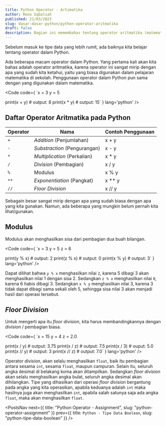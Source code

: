 ```yaml
---
title: Python Operator - Artimatika
author: Reno Iqbalsah
published: 21/03/2023
slug: dasar-dasar-python/python-operator-aritmatika
draft: false
description: Bagian ini memembahas tentang operator aritmatika (matematika) dalam bahasa pemrograman Python
---
```


Sebelum masuk ke tipe data yang lebih rumit, ada baiknya kita belajar tentang operator dalam Python.

Ada beberapa macam operator dalam Python. Yang pertama kali akan kita bahas adalah operator aritmatika, karena operator ini sangat
mirip dengan apa yang sudah kita ketahui, yaitu yang biasa digunakan dalam pelajaran matematika di sekolah. Penggunaan operator dalam Python pun sama dengan yang digunakan dalam matematika.

<Code
code={
`x = 3
y = 5

print(x + y) # output: 8
print(x * y) # output: 15`
}
lang='python'
/>

## Daftar Operator Aritmatika pada Python

|Operator|Nama|Contoh Penggunaan|
|---|---|---|
|`+`|_Addition_ (Penjumlahan)| x + y|
|`-`|_Substraction_ (Pengurangan)|x - y|
|`*`|_Multiplication_ (Perkalian)|x * y|
|`/`|_Division_ (Pembagian)|x / y|
|`%`|Modulus|x % y|
|`**`|_Exponentiation_ (Pangkat)|x ** y|
|`//`|_Floor Division_|x // y|

Sebagain besar sangat mirip dengan apa yang sudah biasa dengan apa yang kita gunakan. Namun, ada beberapa yang mungkin belum pernah
kita lihat/gunakan.

## Modulus
Modulus akan menghasilkan sisa dari pembagian dua buah bilangan. 

<Code
code={
`x = 3
y = 5
z = 6

print(y % x) # output: 2
print(z % x) # output: 0
print(x % y) # output: 3`
}
lang='python'
/>

Dapat dilihat bahwa `y % x` menghasilkan nilai `2`, karena 5 dibagi 3 akan menghasilkan nilai 1 dengan sisa 2. Sedangkan 
`z % x` menghasilkan nilai `0`, karena 6 habis dibagi 3. Sedangkan `x % y` menghasilkan nilai 3, karena 3 tidak dapat dibagi
sama sekali oleh 5, sehingga sisa nilai 3 akan menjadi hasil dari operasi tersebut.

## _Floor Division_

Untuk mengerti apa itu _floor division_, kita harus membandingkannya dengan _division_ / pembagian biasa.

<Code
code={
`x = 15
y = 4
z = 2.0

print(x / y) # output: 3.75
print(x / z) # output: 7.5
print(x / 3) # ouput: 5.0
print(x // y) # output: 3
print(x // z) # output: 7.0`
}
lang='python'
/>

Operator _division_, akan selalu menghasilkan `float`, baik itu pembagian antara sesama `int`, sesama `float`, maupun campuran. Selain itu, seluruh angka desimal di belakang
koma akan ditampilkan. Sedangkan _floor division_ akan selalu menghasilkan angka bulat, seluruh angka desimal akan dihilangkan. Tipe yang dihasilkan dari operasi _floor division_
bergantung pada angka yang kita operasikan, apabila keduanya adalah `int` maka hasilnya juga akan menghasilkan `int`, apabila salah satunya saja ada angka `float`, maka akan 
menghasilkan `float`.

<PostsNav
  next={{
    title: "Python Operator - Assignment",
    slug: "python-operator-assignment"
  }}
  prev={{
    title: `Python - Tipe Data Boolean`,
    slug: "python-tipe-data-boolean"
  }}
/>